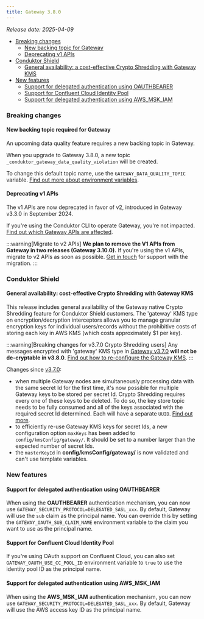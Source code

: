 ```yaml
---
title: Gateway 3.8.0
---
```


*Release date: 2025-04-09*

- [Breaking changes](#breaking-changes)
   - [New backing topic for Gateway](#new-backing-topic-required-for-gateway)
   - [Deprecating v1 APIs](#deprecating-v1-apis)
- [Conduktor Shield](#conduktor-shield)
   - [General availability: a cost-effective Crypto Shredding with Gateway KMS](#general-availability-cost-effective-crypto-shredding-with-gateway-kms)
- [New features](#new-features)
   - [Support for delegated authentication using OAUTHBEARER](#support-for-delegated-authentication-using-oauthbearer)
   - [Support for Confluent Cloud Identity Pool](#support-for-confluent-cloud-identity-pool)
   - [Support for delegated authentication using AWS_MSK_IAM](#support-for-delegated-authentication-using-aws_msk_iam)

### Breaking changes

#### New backing topic required for Gateway

An upcoming data quality feature requires a new backing topic in Gateway.

When you upgrade to Gateway 3.8.0, a new topic `_conduktor_gateway_data_quality_violation` will be created.

To change this default topic name, use the `GATEWAY_DATA_QUALITY_TOPIC` variable. [Find out more about environment variables](https://docs.conduktor.io/gateway/configuration/env-variables/#topics-names).

#### Deprecating v1 APIs

The v1 APIs are now deprecated in favor of v2, introduced in Gateway v3.3.0 in September 2024.  

If you're using the Conduktor CLI to operate Gateway, you're not impacted. [Find out which Gateway APIs are affected](https://developers.conduktor.io/?product=gateway&version=3.6.1&gatewayApiVersion=v1).

:::warning[Migrate to v2 APIs]
**We plan to remove the V1 APIs from Gateway in two releases (Gateway 3.10.0).** If you're using the v1 APIs, migrate to v2 APIs as soon as possible. [Get in touch](https://support.conduktor.io/hc/en-gb/requests/new?ticket_form_id=17438363566609) for support with the migration.
:::

### Conduktor Shield

#### General availability: cost-effective Crypto Shredding with Gateway KMS

This release includes general availability of the Gateway native Crypto Shredding feature for Conduktor Shield customers. The 'gateway' KMS type on encryption/decryption interceptors allows you to manage granular encryption keys for individual users/records without the prohibitive costs of storing each key in AWS KMS (which costs approximately $1 per key).

:::warning[Breaking changes for v3.7.0 Crypto Shredding users]
Any messages encrypted with 'gateway' KMS type in [Gateway v3.7.0](/changelog/#preview-feature-introducing-cost-effective-crypto-shredding-with-gateway-kms) **will not be de-cryptable in v3.8.0**. [Find out how to re-configure the Gateway KMS](/gateway/interceptors/data-security/encryption/encryption-configuration#gateway-kms).
:::

Changes since [v3.7.0](/changelog/#preview-feature-introducing-cost-effective-crypto-shredding-with-gateway-kms):

- when multiple Gateway nodes are simultaneously processing data with the same secret Id for the first time, it's now possible for multiple Gateway keys to be stored per secret Id. Crypto Shredding requires every one of these keys to be deleted. To do so, the key store topic needs to be fully consumed and all of the keys associated with the required secret Id determined. Each will have a separate `UUID`. [Find out more](/gateway/interceptors/data-security/encryption/encryption-configuration/#crypto-shredding).
- to efficiently re-use Gateway KMS keys for secret Ids, a new configuration option `maxKeys` has been added to `config/kmsConfig/gateway/`. It should be set to a number larger than the expected number of secret Ids.
- the `masterKeyId` in **config/kmsConfig/gateway/** is now validated and can't use template variables.

### New features

#### Support for delegated authentication using OAUTHBEARER

When using the **OAUTHBEARER** authentication mechanism, you can now use `GATEWAY_SECURITY_PROTOCOL=DELEGATED_SASL_xxx`. By default, Gateway will use the `sub` claim as the principal name. You can override this by setting the `GATEWAY_OAUTH_SUB_CLAIM_NAME` environment variable to the claim you want to use as the principal name. 

#### Support for Confluent Cloud Identity Pool

If you're using OAuth support on Confluent Cloud, you can also set `GATEWAY_OAUTH_USE_CC_POOL_ID` environment variable to `true` to use the identity pool ID as the principal name.

#### Support for delegated authentication using AWS_MSK_IAM

When using the **AWS_MSK_IAM** authentication mechanism, you can now use `GATEWAY_SECURITY_PROTOCOL=DELEGATED_SASL_xxx`. By default, Gateway will use the AWS access key ID as the principal name.
